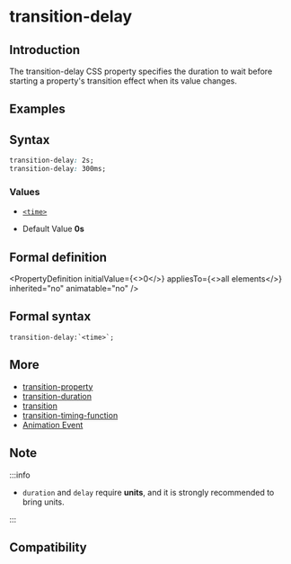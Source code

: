 
# transition-delay

## Introduction

The transition-delay CSS property specifies the duration to wait before starting a property's transition effect when its value changes.

## Examples

<Go
  example="css-api"
  img="https://lf-lynx.tiktok-cdns.com/obj/lynx-artifacts-oss-sg/lynx-website/assets/doc/css/transition-delay.gif"
  defaultEntryFile="dist/transition-delay.lynx.bundle"
  defaultFile="src/transition-delay/App.tsx"
  entry="src/transition-delay"
/>

## Syntax

```css
transition-delay: 2s;
transition-delay: 300ms;
```

### Values

- [`<time>`](/api/css/data-type/time.mdx)

- Default Value
  **0s**

## Formal definition


<PropertyDefinition
  initialValue={<>0</>}
  appliesTo={<>all elements</>}
  inherited="no"
  animatable="no"
/>

## Formal syntax

```
transition-delay:`<time>`;
```

## More

- [transition-property](./transition-property.mdx)
- [transition-duration](./transition-duration.mdx)
- [transition](./transition.mdx)
- [transition-timing-function](./transition-timing-function.mdx)
- [Animation Event](../../lynx-api/event/animation-event.mdx)

## Note

:::info

- `duration` and `delay` require **units**, and it is strongly recommended to bring units.

:::

## Compatibility


<LegacyCompatTable metadata="css/properties/transition-delay" />
